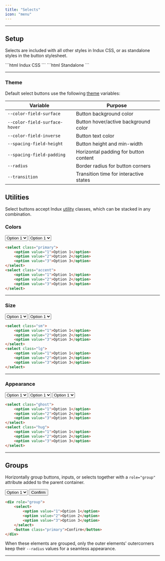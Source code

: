 ```yaml
---
title: "Selects"
icon: "menu"
---
```


---

## Setup

Selects are included with all other styles in Indux CSS, or as standalone styles in the button stylesheet.

<CodeGroup>
```html Indux CSS
<head>
    <link rel="stylesheet" href="https://cdn.jsdelivr.net/npm/indux/dist/indux.css" />
</head>
```
```html Standalone
<head>
    <link rel="stylesheet" href="https://cdn.jsdelivr.net/npm/indux/dist/indux.theme.css" />
    <link rel="stylesheet" href="https://cdn.jsdelivr.net/npm/indux/dist/indux.button.css" />
</head>
```
</CodeGroup>

---

### Theme

Default select buttons use the following [theme](/styles/theme) variables:

| Variable                   | Purpose                                 |
|----------------------------|-----------------------------------------|
| `--color-field-surface`    | Button background color                 |
| `--color-field-surface-hover` | Button hover/active background color |
| `--color-field-inverse`    | Button text color                      |
| `--spacing-field-height`   | Button height and min-width             |
| `--spacing-field-padding`  | Horizontal padding for button content   |
| `--radius`                 | Border radius for button corners        |
| `--transition`             | Transition time for interactive states  |

## Utilities

Select buttons accept Indux [utility](/styles/utilities) classes, which can be stacked in any combination.

### Colors
<Frame>
    <select class="primary">
        <option value="1">Option 1</option>
        <option value="2">Option 2</option>
        <option value="3">Option 3</option>
    </select>
    <select class="accent">
        <option value="1">Option 1</option>
        <option value="2">Option 2</option>
        <option value="3">Option 3</option>
    </select>
</Frame>

```html
<select class="primary">
    <option value="1">Option 1</option>
    <option value="2">Option 2</option>
    <option value="3">Option 3</option>
</select>
<select class="accent">
    <option value="1">Option 1</option>
    <option value="2">Option 2</option>
    <option value="3">Option 3</option>
</select>
```

---

### Size

<Frame>
    <select class="sm">
        <option value="1">Option 1</option>
        <option value="2">Option 2</option>
        <option value="3">Option 3</option>
    </select>
    <select class="lg">
        <option value="1">Option 1</option>
        <option value="2">Option 2</option>
        <option value="3">Option 3</option>
    </select>
</Frame>

```html
<select class="sm">
    <option value="1">Option 1</option>
    <option value="2">Option 2</option>
    <option value="3">Option 3</option>
</select>
<select class="lg">
    <option value="1">Option 1</option>
    <option value="2">Option 2</option>
    <option value="3">Option 3</option>
</select>
```

---

### Appearance

<Frame>
    <select class="ghost">
        <option value="1">Option 1</option>
        <option value="2">Option 2</option>
        <option value="3">Option 3</option>
    </select>
    <select class="hug">
        <option value="1">Option 1</option>
        <option value="2">Option 2</option>
        <option value="3">Option 3</option>
    </select>
    <select class="outlined">
        <option value="1">Option 1</option>
        <option value="2">Option 2</option>
        <option value="3">Option 3</option>
    </select>
</Frame>

```html
<select class="ghost">
    <option value="1">Option 1</option>
    <option value="2">Option 2</option>
    <option value="3">Option 3</option>
</select>
<select class="hug">
    <option value="1">Option 1</option>
    <option value="2">Option 2</option>
    <option value="3">Option 3</option>
</select>
```

---

## Groups

Horizontally group buttons, inputs, or selects together with a `role="group"` attribute added to the parent container.

<Frame>
<div role="group">
    <select>
        <option value="1">Option 1</option>
        <option value="2">Option 2</option>
        <option value="3">Option 3</option>
    </select>
    <button class="primary">Confirm</button>
</div>
</Frame>

```html
<div role="group">
    <select>
        <option value="1">Option 1</option>
        <option value="2">Option 2</option>
        <option value="3">Option 3</option>
    </select>
    <button class="primary">Confirm</button>
</div>
```

When these elements are grouped, only the outer elements' outercorners keep their `--radius` values for a seamless appearance.

---